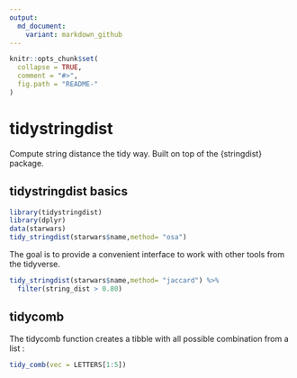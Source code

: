 ```yaml
---
output:
  md_document:
    variant: markdown_github
---
```


<!-- README.md is generated from README.Rmd. Please edit that file -->

```r
knitr::opts_chunk$set(
  collapse = TRUE,
  comment = "#>",
  fig.path = "README-"
)
```

# tidystringdist

Compute string distance the tidy way. Built on top of the {stringdist} package.

## tidystringdist basics

```r
library(tidystringdist)
library(dplyr)
data(starwars)
tidy_stringdist(starwars$name,method= "osa")
```

The goal is to provide a convenient interface to work with other tools from the tidyverse. 

```r
tidy_stringdist(starwars$name,method= "jaccard") %>%
  filter(string_dist > 0.80)
```

## tidycomb 

The tidycomb function creates a tibble with all possible combination from a list : 

```r
tidy_comb(vec = LETTERS[1:5])
```

